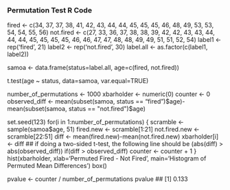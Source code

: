 ### Permutation Test R Code

fired <- c(34, 37, 37, 38, 41, 42, 43, 44, 44, 45, 45, 45, 46, 48, 49, 53, 53, 54, 54, 55, 56)
not.fired <- c(27, 33, 36, 37, 38, 38, 39, 42, 42, 43, 43, 44, 44, 44, 45, 45, 45, 45, 46, 46, 47, 47, 48, 48, 49, 49, 51, 51, 52, 54)
label1 <- rep('fired', 21)
label2 <- rep('not.fired', 30)
label.all <- as.factor(c(label1, label2))

samoa <- data.frame(status=label.all, age=c(fired, not.fired))



t.test(age ~ status, data=samoa, var.equal=TRUE)\

number_of_permutations <- 1000
xbarholder <- numeric(0)
counter <- 0
observed_diff <- mean(subset(samoa, status == "fired")$age)-mean(subset(samoa, status == "not.fired")$age)

set.seed(123)
for(i in 1:number_of_permutations)
{
scramble <- sample(samoa$age, 51)
fired.new <- scramble[1:21]
not.fired.new <- scramble[22:51]
diff <- mean(fired.new)-mean(not.fired.new)
xbarholder[i] <- diff
## if doing a two-sided t-test, the following line should be (abs(diff) > abs(observed_diff))
if(diff > observed_diff)
counter <- counter + 1
}
hist(xbarholder, xlab='Permuted Fired - Not Fired', main='Histogram of Permuted Mean Differences')
box()

pvalue <- counter / number_of_permutations
pvalue
## [1] 0.133

